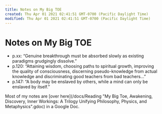 ```yaml
---
title: Notes on My Big TOE
created: Thu Apr 01 2021 02:41:51 GMT-0700 (Pacific Daylight Time)
modified: Thu Apr 01 2021 02:41:51 GMT-0700 (Pacific Daylight Time)
---
```

# Notes on My Big TOE

- p.xx: “Genuine breakthrough must be absorbed slowly as existing paradigms grudgingly dissolve.”
- p.120: “Attaining wisdom, choosing paths to spiritual growth, improving the quality of consciousness, discerning pseudo-knowledge from actual knowledge and discriminating good teachers from bad teachers...”
- p.147: “A body may be enslaved by others, while a mind can only be enslaved by itself.”

Most of my notes are [over here](/docs/Reading "My Big Toe, Awakening, Discovery, Inner Workings: A Trilogy Unifying Philosophy, Physics, and Metaphysics".gdoc) in a Google Doc.

